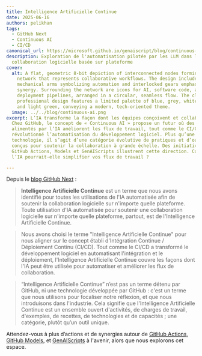 ```yaml
---
title: Intelligence Artificielle Continue
date: 2025-06-16
authors: pelikhan
tags:
  - GitHub Next
  - Continuous AI
  - CI/CD
canonical_url: https://microsoft.github.io/genaiscript/blog/continuous-ai
description: Exploration de l'automatisation pilotée par les LLM dans la
  collaboration logicielle basée sur plateforme
cover:
  alt: A flat, geometric 8-bit depiction of interconnected nodes forming a visual
    network that represents collaborative workflows. The design includes
    mechanical arms symbolizing automation and interlocked gears emphasizing
    synergy. Surrounding the network are icons for AI, software code, and
    deployment pipelines, arranged in a circular, seamless flow. The clean,
    professional design features a limited palette of blue, grey, white, yellow,
    and light green, conveying a modern, tech-oriented theme.
  image: ../../blog/continuous-ai.png
excerpt: L’IA transforme la façon dont les équipes conçoivent et collaborent.
  Chez GitHub, le concept de « Continuous AI » propose un futur où des outils
  alimentés par l’IA améliorent les flux de travail, tout comme le CI/CD a
  révolutionné l’automatisation du développement logiciel. Plus qu’une simple
  technologie, il s’agit d’une catégorie évolutive de pratiques et d’outils
  conçus pour soutenir la collaboration à grande échelle. Des initiatives comme
  GitHub Actions, Models et GenAIScripts illustrent cette direction. Comment
  l’IA pourrait-elle simplifier vos flux de travail ?

---
```



<BlogNarration />

Depuis le [blog GitHub Next](https://githubnext.com/projects/continuous-ai/) :

> **Intelligence Artificielle Continue** est un terme que nous avons identifié pour toutes les utilisations de l'IA automatisée afin de soutenir la collaboration logicielle sur n'importe quelle plateforme. Toute utilisation d'IA automatisée pour soutenir une collaboration logicielle sur n'importe quelle plateforme, partout, est de l'Intelligence Artificielle Continue.

> Nous avons choisi le terme "Intelligence Artificielle Continue" pour nous aligner sur le concept établi d'Intégration Continue / Déploiement Continu (CI/CD). Tout comme le CI/CD a transformé le développement logiciel en automatisant l'intégration et le déploiement, l'Intelligence Artificielle Continue couvre les façons dont l'IA peut être utilisée pour automatiser et améliorer les flux de collaboration.

> “Intelligence Artificielle Continue” n’est pas un terme détenu par GitHub, ni une technologie développée par GitHub : c'est un terme que nous utilisons pour focaliser notre réflexion, et que nous introduisons dans l'industrie. Cela signifie que l'Intelligence Artificielle Continue est un ensemble ouvert d'activités, de charges de travail, d'exemples, de recettes, de technologies et de capacités ; une catégorie, plutôt qu’un outil unique.

Attendez-vous à plus d’actions et de synergies autour de [GitHub Actions](https://github.com/features/actions), [GitHub Models](https://github.com/features/models), et [GenAIScripts](https://github.com/features/ai/genaiscripts) à l'avenir, alors que nous explorons cet espace.
